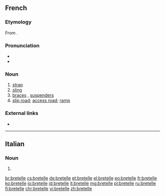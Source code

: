 ==French==

===Etymology===
From {{etyl|goh|fr}} {{m|goh|brittil}}.

===Pronunciation===
* {{IPA|/bʁətɛl/|lang=fr}}
* {{audio|Fr-bretelle.ogg|Audio|lang=fr}}

===Noun===
{{fr-noun|f}}

# [[strap]]
# [[sling]]
# [[braces]] {{gloss|UK}}, [[suspenders]] {{gloss|US}}
# [[slip road]]; [[access road]]; [[ramp]]

===External links===
* {{R:TLFi}}

----

==Italian==

===Noun===
{{head|it|noun plural form|g=f}}

# {{plural of|bretella|lang=it}}

[[br:bretelle]]
[[cs:bretelle]]
[[de:bretelle]]
[[et:bretelle]]
[[el:bretelle]]
[[eo:bretelle]]
[[fr:bretelle]]
[[ko:bretelle]]
[[io:bretelle]]
[[id:bretelle]]
[[it:bretelle]]
[[mg:bretelle]]
[[pl:bretelle]]
[[ru:bretelle]]
[[fi:bretelle]]
[[chr:bretelle]]
[[vi:bretelle]]
[[zh:bretelle]]